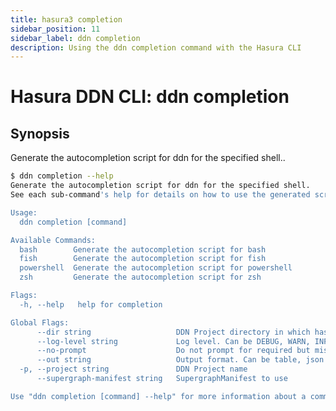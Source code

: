 ```yaml
---
title: hasura3 completion
sidebar_position: 11
sidebar_label: ddn completion
description: Using the ddn completion command with the Hasura CLI
---
```


# Hasura DDN CLI: ddn completion 

## Synopsis
Generate the autocompletion script for ddn for the specified shell..

```bash
$ ddn completion --help
Generate the autocompletion script for ddn for the specified shell.
See each sub-command's help for details on how to use the generated script.

Usage:
  ddn completion [command]

Available Commands:
  bash        Generate the autocompletion script for bash
  fish        Generate the autocompletion script for fish
  powershell  Generate the autocompletion script for powershell
  zsh         Generate the autocompletion script for zsh

Flags:
  -h, --help   help for completion

Global Flags:
      --dir string                   DDN Project directory in which hasura.yaml is present (default ".")
      --log-level string             Log level. Can be DEBUG, WARN, INFO, ERROR, or FATAL. (default "INFO")
      --no-prompt                    Do not prompt for required but missing flags
      --out string                   Output format. Can be table, json or yaml. (default "table")
  -p, --project string               DDN Project name
      --supergraph-manifest string   SupergraphManifest to use

Use "ddn completion [command] --help" for more information about a command.
```

